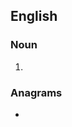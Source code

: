 ==English==

===Noun===
{{head|en|noun form}}

# {{plural of|en|boatload}}

===Anagrams===
* {{anagrams|en|a=aabdloost|Badolatos}}